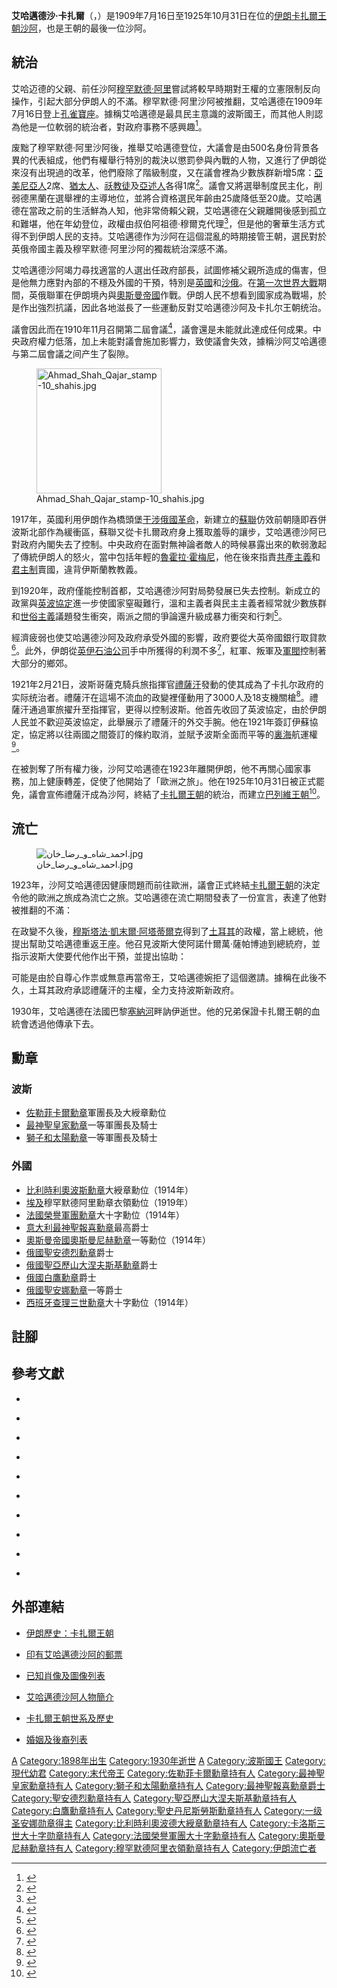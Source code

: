 {{Infobox monarch
|name=艾哈邁德沙·卡扎爾·法拉哈尼蘇丹
|image=AhmadShahQajar2.jpg
|Military=
|title=[[沙阿|波斯沙阿]]
|title2=
|predecessor        =[[穆罕默德·阿里沙阿|穆罕默德·阿里沙阿]]
|successor          =[[巴列維王朝|巴列維王朝]][[禮薩汗|禮薩汗]]
|reign=1909年－1925年
|date of birth={{Birth date|1898|1|21|df=y}}
|place of birth  = [[卡扎爾王朝|波斯]][[大不里士|大不里士]]
|date of death={{death date and age|1930|2|21|1898|1|21|df=y}}
|place of death  = [[法國|法國]][[巴黎|巴黎]][[塞納河畔訥伊|塞納河畔訥伊]]
}}

'''艾哈邁德沙·卡扎爾'''（{{lang-fa|احمد شاه قاجار}}，{{bd|1898年|1月21日|1930年|2月21日}}）是1909年7月16日至1925年10月31日在位的[[伊朗|伊朗]][[卡扎爾王朝|卡扎爾王朝]][[沙阿|沙阿]]，也是王朝的最後一位沙阿。

== 統治 ==

艾哈迈德的父親、前任沙阿[[穆罕默德·阿里沙阿|穆罕默德·阿里]]嘗試將較早時期對王權的立憲限制反向操作，引起大部分伊朗人的不滿。穆罕默德·阿里沙阿被推翻，艾哈邁德在1909年7月16日登上[[孔雀寶座|孔雀寶座]]。據稱艾哈邁德是最具民主意識的波斯國王，而其他人則認為他是一位軟弱的統治者，對政府事務不感興趣<ref>{{harvnb|Wagner|Goldschmidt|2008|p=19}}</ref>。

废黜了穆罕默德·阿里沙阿後，{{tsl|en|National Consultative Assembly|伊朗国民议会|大議會}}推舉艾哈邁德登位，大議會是由500名身份背景各異的代表組成，他們有權舉行特別的裁決以懲罰參與內戰的人物，又進行了伊朗從來沒有出現過的改革，他們廢除了階級制度，又在議會裡為少數族群新增5席：[[亞美尼亞人|亞美尼亞人]]2席、[[猶太人|猶太人]]、[[祅教|祅教徒]]及[[亞述人|亞述人]]各得1席<ref>{{harvnb|Venter|2005|p=39}}</ref>。議會又將選舉制度民主化，削弱德黑蘭在選舉裡的主導地位，並將合資格選民年齡由25歲降低至20歲。艾哈邁德在當政之前的生活鮮為人知，他非常倚賴父親，艾哈邁德在父親離開後感到孤立和難堪，他在年幼登位，政權由叔伯阿祖德·穆爾克代理<ref>{{harvnb|Marlowe|1962|pp=36-37}}</ref>，但是他的奢華生活方式得不到伊朗人民的支持。艾哈邁德作为沙阿在這個混亂的時期接管王朝，選民對於英俄帝國主義及穆罕默德·阿里沙阿的獨裁統治深感不滿。

艾哈邁德沙阿竭力尋找適當的人選出任政府部長，試圖修補父親所造成的傷害，但是他無力應對內部的不穩及外國的干預，特別是[[大英帝國|英國]]和[[俄羅斯帝國|沙俄]]。在[[第一次世界大戰|第一次世界大戰]]期間，英俄聯軍在伊朗境內與[[奧斯曼帝國|奧斯曼帝國]]作戰。伊朗人民不想看到國家成為戰場，於是作出強烈抗議，因此各地滋長了一些運動反對艾哈邁德沙阿及卡扎尔王朝统治。

議會因此而在1910年11月召開第二屆會議<ref>{{harvnb|Shāhrukh|Shahrokh|Writer|1994|p=206}}</ref>，議會還是未能就此達成任何成果。中央政府權力低落，加上未能對議會施加影響力，致使議會失效，據稱沙阿艾哈邁德与第二屆會議之间产生了裂隙。

[[File:Ahmad_Shah_Qajar_stamp-10_shahis.jpg|200px]]

1917年，英國利用伊朗作為橋頭堡[[協約國武裝干涉俄國內戰|干涉]][[1917年俄國革命|俄國革命]]，新建立的[[蘇聯|蘇聯]]仿效前朝隨即吞併波斯北部作為緩衝區，蘇聯又從卡扎爾政府身上獲取羞辱的讓步，艾哈邁德沙阿已對政府內閣失去了控制。中央政府在面對無神論者敵人的時候暴露出來的軟弱激起了傳統伊朗人的怒火，當中包括年輕的[[魯霍拉·穆薩維·霍梅尼|魯霍拉·霍梅尼]]，他在後來指責[[共產主義|共產主義]]和[[君主制|君主制]]賣國，違背伊斯蘭教教義。

到1920年，政府僅能控制首都，艾哈邁德沙阿對局勢發展已失去控制。新成立的政黨與[[英波協定|英波協定]]進一步使國家窒礙難行，溫和主義者與民主主義者經常就少數族群和[[世俗主義|世俗主義]]議題發生衝突，兩派之間的爭論還升級成暴力衝突和行刺<ref>{{harvnb|Abrahamian|1982|p=106}}</ref>。

經濟疲弱也使艾哈邁德沙阿及政府承受外國的影響，政府要從大英帝國銀行取貸款<ref>{{harvnb|Ghani|Ghanī|2001|pp=45-46}}</ref>。此外，伊朗從[[英伊石油公司|英伊石油公司]]手中所獲得的利潤不多<ref>{{harvnb|Mikaberidze|2011|p=103}}</ref>，紅軍、叛軍及[[軍閥|軍閥]]控制著大部分的鄉郊。

1921年2月21日，波斯哥薩克騎兵旅指揮官[[禮薩汗|禮薩汗]]發動的{{tsl|en|1921 Persian coup d'état|1921年波斯政变|軍事政變}}使其成為了卡扎尔政府的实际统治者。禮薩汗在這場不流血的政變裡僅動用了3000人及18支機關槍<ref>{{harvnb|Farman-Farmaian|Munker|1992|p=42}}</ref>。禮薩汗通過軍旅擢升至指揮官，更得以控制波斯。他首先收回了英波協定，由於伊朗人民並不歡迎英波協定，此舉展示了禮薩汗的外交手腕。他在1921年簽訂伊蘇協定，協定將以往兩國之間簽訂的條約取消，並賦予波斯全面而平等的[[裏海|裏海]]航運權<ref>{{harvnb|Hastedt|2004|p=243}}</ref>。

在被剝奪了所有權力後，沙阿艾哈邁德在1923年離開伊朗，他不再關心國家事務，加上健康轉差，促使了他開始了「歐洲之旅」。他在1925年10月31日被正式罷免，議會宣佈禮薩汗成為沙阿，終結了[[卡扎爾王朝|卡扎爾王朝]]的統治，而建立[[巴列維王朝|巴列維王朝]]<ref>{{harvnb|Schulze|2002|p=85}}</ref>。

== 流亡 ==
[[File:احمد_شاه_و_رضا_خان.jpg|thumb]]

1923年，沙阿艾哈邁德因健康問題而前往歐洲，議會正式終結[[卡扎爾王朝|卡扎爾王朝]]的決定令他的歐洲之旅成為流亡之旅。艾哈邁德在流亡期間發表了一份宣言，表達了他對被推翻的不滿：

{{Cquote|正當祖國的未來處於危險的關頭下，我的思緒全都繫於人民身上，因此我向我的人民發表這份宣言：禮薩汗發動的政變違反憲法及背叛了王朝。這是通過武裝部隊策動的政變，違反伊斯蘭教法律，令到我的人民陷於災難和不必要的苦難。我必須要在這裡聲討這次政變，而禮薩汗政府的一切決定和行動將會被視為無效，我依然擁有波斯的合法和憲法主權，我期待著能夠回到我的國家為人民服務<ref name="qajarpages">{{cite web | url=http://www.qajarpages.org/qajcoup1925.html | title=Soltan Ahmad Shah and the Coup of 1925-26 | publisher=qajarpages.org | accessdate=2011-10-26 | language=en}}</ref>。}}

在政變不久後，[[穆斯塔法·凱末爾·阿塔蒂爾克|穆斯塔法·凱末爾·阿塔蒂爾克]]得到了[[土耳其|土耳其]]的政權，當上總統，他提出幫助艾哈邁德重返王座。他召見波斯大使阿諾什爾萬·薩帕博迪到總統府，並指示波斯大使要代他作出干預，並提出協助：

{{Cquote|為了表達對陛下的善意、友好及熱心以及國家利益，土耳其政府願意邀請陛下到訪土耳其。我們會提供足夠的土耳其軍隊給陛下，協助陛下從西面進入波斯重奪帝位<ref name="qajarpages"/>。}}

可能是由於自尊心作祟或無意再當帝王，艾哈邁德婉拒了這個邀請。據稱在此後不久，土耳其政府承認禮薩汗的主權，全力支持波斯新政府。

1930年，艾哈邁德在法國巴黎[[塞納河|塞納河]]畔訥伊逝世。他的兄弟{{tsl|en|Mohammad Hassan Mirza|穆罕默德·哈桑·米爾扎}}保證卡扎爾王朝的血統會透過他傳承下去。

== 勳章 ==
=== 波斯 ===
*[[佐勒菲卡爾勳章|佐勒菲卡爾勳章]]軍團長及大綬章勳位
*[[最神聖皇家勳章|最神聖皇家勳章]]一等軍團長及騎士
*[[獅子和太陽勳章|獅子和太陽勳章]]一等軍團長及騎士

=== 外國 ===
*[[比利時|比利時]][[利奧波斯勳章|利奧波斯勳章]]大綬章勳位（1914年）
*[[埃及|埃及]]穆罕默德阿里勳章衣領勳位（1919年）
*[[法國榮譽軍團勳章|法國榮譽軍團勳章]]大十字勳位（1914年）
*[[意大利|意大利]][[最神聖報喜勳章|最神聖報喜勳章]]最高爵士
*[[奧斯曼帝國|奧斯曼帝國]][[奧斯曼尼赫勳章|奧斯曼尼赫勳章]]一等勳位（1914年）
*[[俄羅斯帝國|俄國]][[聖安德烈勳章|聖安德烈勳章]]爵士
*[[俄羅斯帝國|俄國]][[聖亞歷山大涅夫斯基勳章|聖亞歷山大涅夫斯基勳章]]爵士
*[[俄羅斯帝國|俄國]][[白鷹勳章|白鷹勳章]]爵士
*[[俄羅斯帝國|俄國]][[聖安娜勳章|聖安娜勳章]]一等爵士
*[[西班牙|西班牙]][[查理三世勳章|查理三世勳章]]大十字勳位（1914年）

== 註腳 ==
{{reflist}}

== 參考文獻 ==
{{refbegin}}

*{{en}}{{Citation
|last=Wagner
|first=Heather Lehr 
|last2=Goldschmidt
|first2=Arthur 
|title=''Iran''
|publisher=Infobase Publishing
|date=2008
|isbn=1604130229
}}

*{{en}}{{Citation
|last=Venter
|first=Al J. 
|title=''Iran's nuclear option: Tehran's quest for the atom bomb''
|publisher=Casemate Publishers
|date=2005
|isbn=1932033335
}}

*{{en}}{{Citation
|last=Marlowe
|first=John 
|title=''The Persian Gulf in the twentieth century''
|publisher=Praeger
|date=1962
}}

*{{en}}{{Citation
|last=Shāhrukh
|first=Kīkhusraw 
|last2=Shahrokh
|first2=Shahrokh 
|last3=Writer
|first3=Rashna 
|title=''The memoirs of Keikhosrow Shahrokh''
|publisher=The Edwin Mellen Press
|date=1994
}}

*{{en}}{{Citation
|last=Abrahamian
|first=Ervand 
|title=''Iran between two revolutions''
|publisher=Princeton University Press
|date=1982
|isbn=0691101345
}}

*{{en}}{{Citation
|last=Ghani
|first=Cyrus 
|last2=Ghanī
|first2=Sīrūs 
|title=''Iran and the rise of Reza Shah: from Qajar collapse to Pahlavi rule''
|publisher=I.B.Tauris
|date=2001
|isbn=1860646298
}}

*{{en}}{{Citation
|last=Mikaberidze
|first=Alexander 
|title=''Conflict and Conquest in the Islamic World: A Historical Encyclopedia''
|publisher=ABC-CLIO
|date=2011
|isbn=1598843362
}}

*{{en}}{{Citation
|last=Farman-Farmaian
|first=Sattareh 
|last2=Munker
|first2=Dona 
|title=''Daughter of Persia: a woman's journey from her father's harem through the Islamic Revolution''
|publisher=Crown
|date=1992
|isbn=0517586975
}}

*{{en}}{{Citation
|last=Hastedt
|first=Glenn P. 
|title=''Encyclopedia of American foreign policy''
|publisher=ABC-CLIO
|date=2004
|isbn=0816046425
}}

*{{en}}{{Citation
|last=Schulze
|first=Reinhard
|title=''A modern history of the Islamic world''
|publisher=I.B.Tauris
|date=2002
|isbn=1860648223
}}

{{refend}}

== 外部連結 ==
{{Commons|Category:Ahmad Shah Qajar}}
* {{en}}[http://www.iranchamber.com/history/qajar/qajar.php 伊朗歷史：卡扎爾王朝] {{Wayback|url=http://www.iranchamber.com/history/qajar/qajar.php |date=20180609115201 }}
* {{en}}[https://web.archive.org/web/20040812175138/http://www.persiphila.com/IranPriceLists/qajar/Qajar4/qajar4-g/chrncl%204.htm 印有艾哈邁德沙阿的郵票]
* {{en}}[http://www.qajarpages.org/soltanahmad.html 已知肖像及圖像列表]
* {{en}}[https://web.archive.org/web/20041009150709/http://users.sedona.net/~sepa/ahmadsha.html 艾哈邁德沙阿人物簡介]
* {{en}}[http://www.qajarpages.org/qajgenealogy.html 卡扎爾王朝世系及歷史]
* {{en}}[http://www.qajarpages.org/ahmadshahchildren.html 婚姻及後裔列表]

{{s-start}}
{{s-hou|[[卡扎爾王朝|卡扎爾王朝]]|1898年|1月21日|1930年|2月21日}}
{{s-reg|}}
{{s-bef|before=[[穆罕默德·阿里沙阿|穆罕默德·阿里沙阿]]}}
{{s-ttl|title=[[沙阿|波斯沙阿]]
|years=1909年－1925年}}
{{s-aft|after=[[禮薩汗|禮薩汗·巴列維]]}}
{{s-bef|before=[[穆罕默德·阿里沙阿|穆罕默德·阿里沙阿]]}}
{{s-ttl|title=[[卡扎爾王朝|卡扎爾王朝首領]]
|years=1909年－1930年}}
{{s-aft|after=[[費雷敦·米爾扎·卡扎爾|費雷敦·米爾扎]]}}
{{s-new|reason=}}
{{s-ttl|title=[[卡扎爾王朝|卡扎爾王朝推定繼承人]]|years=1925年－1930年}}
{{s-aft|after=[[穆罕默德·哈桑·米爾扎|穆罕默德·哈桑·米爾扎]]}}
{{end}}
{{卡扎爾王朝沙阿}}
{{Authority control}}
{{DEFAULTSORT: Qajar, Ahmad Shah}}
[[Category:卡扎爾王朝沙阿|A]]
[[Category:1898年出生|Category:1898年出生]]
[[Category:1930年逝世|Category:1930年逝世]]
[[Category:卡扎爾王室家族首領|A]]
[[Category:波斯國王|Category:波斯國王]]
[[Category:現代幼君|Category:現代幼君]]
[[Category:末代帝王|Category:末代帝王]]
[[Category:佐勒菲卡爾勳章持有人|Category:佐勒菲卡爾勳章持有人]]
[[Category:最神聖皇家勳章持有人|Category:最神聖皇家勳章持有人]]
[[Category:獅子和太陽勳章持有人|Category:獅子和太陽勳章持有人]]
[[Category:最神聖報喜勳章爵士|Category:最神聖報喜勳章爵士]]
[[Category:聖安德烈勳章持有人|Category:聖安德烈勳章持有人]]
[[Category:聖亞歷山大涅夫斯基勳章持有人|Category:聖亞歷山大涅夫斯基勳章持有人]]
[[Category:白鷹勳章持有人|Category:白鷹勳章持有人]]
[[Category:聖史丹尼斯勞斯勳章持有人|Category:聖史丹尼斯勞斯勳章持有人]]
[[Category:一级圣安娜勋章得主|Category:一级圣安娜勋章得主]]
[[Category:比利時利奧波德大綬章勳章持有人|Category:比利時利奧波德大綬章勳章持有人]]
[[Category:卡洛斯三世大十字勋章持有人|Category:卡洛斯三世大十字勋章持有人]]
[[Category:法國榮譽軍團大十字勳章持有人|Category:法國榮譽軍團大十字勳章持有人]]
[[Category:奧斯曼尼赫勳章持有人|Category:奧斯曼尼赫勳章持有人]]
[[Category:穆罕默德阿里衣領勳章持有人|Category:穆罕默德阿里衣領勳章持有人]]
[[Category:伊朗流亡者|Category:伊朗流亡者]]